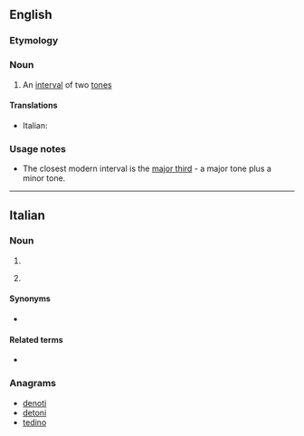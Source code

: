 ==English==

===Etymology===
{{prefix|en|di|tone}}

===Noun===
{{en-noun}}

# {{lb|en|obsolete|music}} An [[interval]] of two [[tone]]s

====Translations====
{{trans-top|ditone}}
* Italian: {{t|it|ditono|m}}
{{trans-mid}}
{{trans-bottom}}

===Usage notes===
* The closest modern interval is the [[major third]] - a major tone plus a minor tone.

----

==Italian==

===Noun===
{{it-noun|m}}

# {{l|en|[[big]] [[finger]]}}
# {{lb|it|familiar}} {{l|en|[[big toe]], [[hallux]]}}

====Synonyms====
* {{sense|big toe}} {{l|it|alluce}}

====Related terms====
* {{l|it|dito}}

===Anagrams===
* [[denoti#Italian|denoti]]
* [[detoni#Italian|detoni]]
* [[tedino#Italian|tedino]]